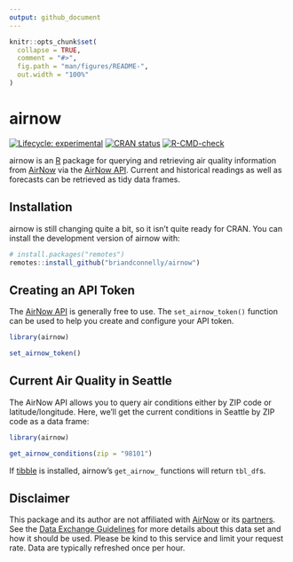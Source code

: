 ```yaml
---
output: github_document
---
```


<!-- README.md is generated from README.Rmd. Please edit that file -->

```r
knitr::opts_chunk$set(
  collapse = TRUE,
  comment = "#>",
  fig.path = "man/figures/README-",
  out.width = "100%"
)
```

# airnow

<!-- badges: start -->
[![Lifecycle: experimental](https://img.shields.io/badge/lifecycle-experimental-orange.svg)](https://lifecycle.r-lib.org/articles/stages.html#experimental)
[![CRAN status](https://www.r-pkg.org/badges/version/airnow)](https://CRAN.R-project.org/package=airnow)
[![R-CMD-check](https://github.com/briandconnelly/airnow/workflows/R-CMD-check/badge.svg)](https://github.com/briandconnelly/airnow/actions)
<!-- badges: end -->

airnow is an [R](https://www.r-project.org/) package for querying and retrieving air quality information from [AirNow](https://www.airnow.gov/) via the [AirNow API](https://docs.airnowapi.org/).
Current and historical readings as well as forecasts can be retrieved as tidy data frames.


## Installation

airnow is still changing quite a bit, so it isn't quite ready for CRAN.
You can install the development version of airnow with:

```r
# install.packages("remotes")
remotes::install_github("briandconnelly/airnow")
```


## Creating an API Token

The [AirNow API](https://docs.airnowapi.org/) is generally free to use.
The `set_airnow_token()` function can be used to help you create and configure your API token.

```r
library(airnow)

set_airnow_token()
```


## Current Air Quality in Seattle

The AirNow API allows you to query air conditions either by ZIP code or latitude/longitude.
Here, we’ll get the current conditions in Seattle by ZIP code as a data frame:

```r
library(airnow)

get_airnow_conditions(zip = "98101")
```

If [tibble](https://CRAN.R-project.org/package=tibble) is installed, airnow's `get_airnow_` functions will return `tbl_df`s.


## Disclaimer

This package and its author are not affiliated with [AirNow](https://www.airnow.gov/) or its [partners](https://www.airnow.gov/partners/).
See the [Data Exchange Guidelines](https://docs.airnowapi.org/docs/DataUseGuidelines.pdf) for more details about this data set and how it should be used.
Please be kind to this service and limit your request rate.
Data are typically refreshed once per hour.
